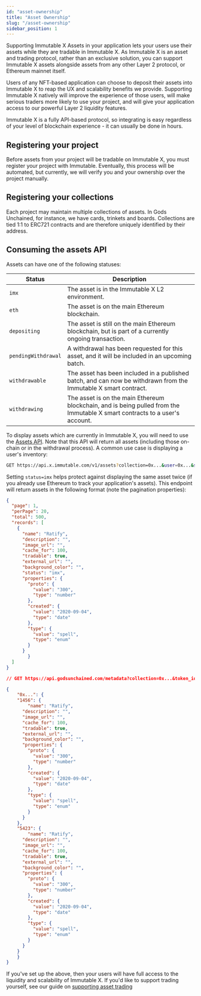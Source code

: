 ```yaml
---
id: "asset-ownership"
title: "Asset Ownership"
slug: "/asset-ownership"
sidebar_position: 1
---
```

Supporting Immutable X Assets in your application lets your users use their assets while they are tradable in Immutable X. As Immutable X is an asset and trading protocol, rather than an exclusive solution, you can support Immutable X assets alongside assets from any other Layer 2 protocol, or Ethereum mainnet itself.

Users of any NFT-based application can choose to deposit their assets into Immutable X to reap the UX and scalability benefits we provide. Supporting Immutable X natively will improve the experience of those users, will make serious traders more likely to use your project, and will give your application access to our powerful Layer 2 liquidity features.

Immutable X is a fully API-based protocol, so integrating is easy regardless of your level of blockchain experience - it can usually be done in hours.

## Registering your project
Before assets from your project will be tradable on Immutable X, you must register your project with Immutable. Eventually, this process will be automated, but currently, we will verify you and your ownership over the project manually.

## Registering your collections
Each project may maintain multiple collections of assets. In Gods Unchained, for instance, we have cards, trinkets and boards. Collections are tied 1:1 to ERC721 contracts and are therefore uniquely identified by their address. 

## Consuming the assets API
Assets can have one of the following statuses:
<table>
  <thead>
  <tr>
    <th>
      Status
    </th>
    <th>
      Description
    </th>
  </tr>
  </thead>
  <tbody>
  <tr>
    <td>
      <code>imx</code>
    </td>
    <td>
      The asset is in the Immutable X L2 environment.
    </td>
  </tr>
  <tr>
    <td>
      <code>eth</code>
    </td>
    <td>
      The asset is on the main Ethereum blockchain.
    </td>
  </tr>
  <tr>
    <td>
      <code>depositing</code>
    </td>
    <td>
      The asset is still on the main Ethereum blockchain, but is part of a currently ongoing transaction.
    </td>
  </tr>
  <tr>
    <td>
      <code>pendingWithdrawal</code>
    </td>
    <td>
      A withdrawal has been requested for this asset, and it will be included in an upcoming batch.
    </td>
  </tr>
  <tr>
    <td>
      <code>withdrawable</code>
    </td>
    <td>
      The asset has been included in a published batch, and can now be withdrawn from the Immutable X smart contract.
    </td>
  </tr>
  <tr>
    <td>
      <code>withdrawing</code>
    </td>
    <td>
      The asset is on the main Ethereum blockchain, and is being pulled from the Immutable X smart contracts to a user's account.
    </td>
  </tr>
  </tbody>
</table>


To display assets which are currently in Immutable X, you will need to use the [Assets API](/reference#/operations/listAssets). Note that this API will return all assets (including those on-chain or in the withdrawal process). A common use case is displaying a user's inventory:
```bash
GET https://api.x.immutable.com/v1/assets?collection=0x...&user=0x...&status=imx
```

Setting `status=imx` helps protect against displaying the same asset twice (if you already use Ethereum to track your application's assets). This endpoint will return assets in the following format (note the pagination properties):
```json
{
  "page": 1,
  "perPage": 20,
  "total": 500,
  "records": [
    {
      "name": "Ratify",
      "description": "",
      "image_url": "",
      "cache_for": 100,
      "tradable": true,
      "external_url": "",
      "background_color": "",
      "status": "imx",
      "properties": {
        "proto": {
          "value": "300",
          "type": "number"
        },
        "created": {
          "value": "2020-09-04",
          "type": "date"
        },
        "type": {
          "value": "spell",
          "type": "enum"
        }
      }
        }
  ]
}
```

```json title="Gods Unchained metadata endpoint"
// GET https://api.godsunchained.com/metadata?collection=0x...&token_ids=1456,5423

{
    "0x...": {
    "1456": {
        "name": "Ratify",
      "description": "",
      "image_url": "",
      "cache_for": 100,
      "tradable": true,
      "external_url": "",
      "background_color": "",
      "properties": {
        "proto": {
          "value": "300",
          "type": "number"
        },
        "created": {
          "value": "2020-09-04",
          "type": "date"
        },
        "type": {
          "value": "spell",
          "type": "enum"
        }
      }
    },
    "5423": {
        "name": "Ratify",
      "description": "",
      "image_url": "",
      "cache_for": 100,
      "tradable": true,
      "external_url": "",
      "background_color": "",
      "properties": {
        "proto": {
          "value": "300",
          "type": "number"
        },
        "created": {
          "value": "2020-09-04",
          "type": "date"
        },
        "type": {
          "value": "spell",
          "type": "enum"
        }
      }
    }
    }
}
```
If you've set up the above, then your users will have full access to the liquidity and scalability of Immutable X. If you'd like to support trading yourself, see our guide on [supporting asset trading](./trading-assets.md)